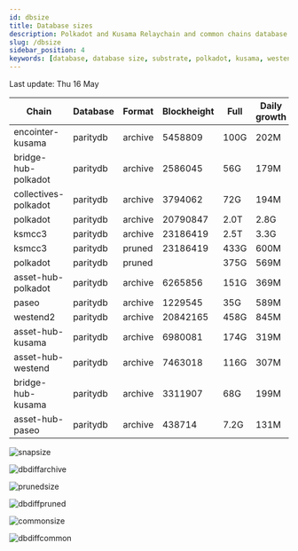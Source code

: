 ```yaml
---
id: dbsize
title: Database sizes
description: Polkadot and Kusama Relaychain and common chains database sizes
slug: /dbsize
sidebar_position: 4
keywords: [database, database size, substrate, polkadot, kusama, westend]
---
```



Last update: Thu 16 May

| Chain    | Database   | Format | Blockheight | Full         | Daily growth |
| ------------------------| ----------- | -------- | ------- | ---------- | ----- | 
| encointer-kusama | paritydb | archive | 5458809 | 100G | 202M |
| bridge-hub-polkadot | paritydb | archive | 2586045 | 56G | 179M |
| collectives-polkadot | paritydb | archive | 3794062 | 72G | 194M |
| polkadot | paritydb | archive | 20790847 | 2.0T | 2.8G |
| ksmcc3 | paritydb | archive | 23186419 | 2.5T | 3.3G |
| ksmcc3 | paritydb | pruned | 23186419 | 433G | 600M |
| polkadot | paritydb | pruned |  | 375G | 569M |
| asset-hub-polkadot | paritydb | archive | 6265856 | 151G | 369M |
| paseo | paritydb | archive | 1229545 | 35G | 589M |
| westend2 | paritydb | archive | 20842165 | 458G | 845M |
| asset-hub-kusama | paritydb | archive | 6980081 | 174G | 319M |
| asset-hub-westend | paritydb | archive | 7463018 | 116G | 307M |
| bridge-hub-kusama | paritydb | archive | 3311907 | 68G | 199M |
| asset-hub-paseo | paritydb | archive | 438714 | 7.2G | 131M |

![snapsize](/img/archivesize.png)

![dbdiffarchive](/img/dbdiffrelay.png)

![prunedsize](/img/prunedsize.png)

![dbdiffpruned](/img/dbdiffpruned.png)

![commonsize](/img/commonsize.png)

![dbdiffcommon](/img/dbdiffcommon.png)
